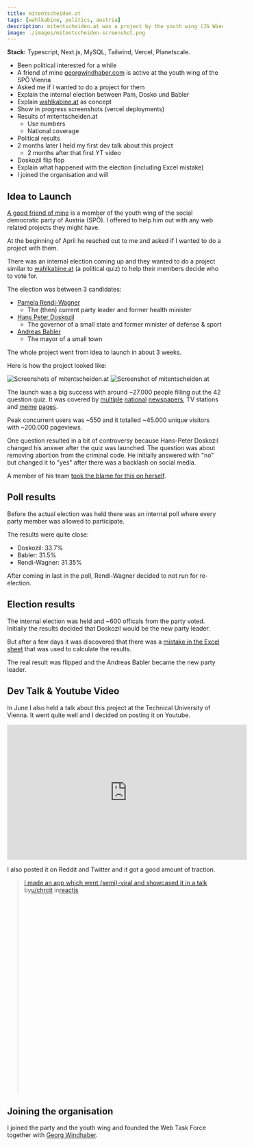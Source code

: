 ```yaml
---
title: mitentscheiden.at
tags: [wahlkabine, politics, austria]
description: mitentscheiden.at was a project by the youth wing (JG Wien) of the Austrian social democrats (SPÖ).
image: ./images/mitentscheiden-screenshot.png
---
```



**Stack:** Typescript, Next.js, MySQL, Tailwind, Vercel, Planetscale.

- Been political interested for a while
- A friend of mine [georgwindhaber.com](https://georgwindhaber.com) is active at the youth wing of the SPÖ Vienna
- Asked me if I wanted to do a project for them
- Explain the internal election between Pam, Dosko und Babler
- Explain [wahlkabine.at](wahlkabine.at) as concept
- Show in progress screenshots (vercel deployments)
- Results of mitentscheiden.at
  - Use numbers
  - National coverage
- Political results
- 2 months later I held my first dev talk about this project
  - 2 months after that first YT video
- Doskozil flip flop
- Explain what happened with the election (including Excel mistake)
- I joined the organisation and will

## Idea to Launch

[A good friend of mine](https://georgwindhaber.com) is a member of the youth wing of the social democratic party of Austria (SPÖ). I offered to help him out with any web related projects they might have.

At the beginning of April he reached out to me and asked if I wanted to do a project with them.

There was an internal election coming up and they wanted to do a project similar to [wahlkabine.at](wahlkabine.at) (a political quiz) to help their members decide who to vote for.

The election was between 3 candidates:

- [Pamela Rendi-Wagner](https://en.wikipedia.org/wiki/Pamela_Rendi-Wagner)
  - The (then) current party leader and former health minister
- [Hans Peter Doskozil](https://en.wikipedia.org/wiki/Hans_Peter_Doskozil)
  - The governor of a small state and former minister of defense & sport
- [Andreas Babler](https://en.wikipedia.org/wiki/Andreas_Babler)
  - The mayor of a small town

The whole project went from idea to launch in about 3 weeks.

Here is how the project looked like:

![Screenshots of mitentscheiden.at](./images/mitentscheiden-screenshots.png)
![Screenshot of mitentscheiden.at](./images/mitentscheiden-shareables.png)

The launch was a big success with around ~27.000 people filling out the 42 question quiz. It was covered by [multiple](https://www.puls24.at/news/politik/spoe-wahl-41-fragen-und-die-antworten-von-babler-doskozil-und-rendi-wagner/295388) [national](https://kurier.at/politik/inland/test-fuer-nicht-mitglieder-welcher-spoe-kandidat-wuerde-zu-ihnen-passen/402422507) [newspapers](https://www.derstandard.at/story/2000145782957/was-man-ueber-die-rote-vorsitzwahl-wissen-muss), TV stations and [meme](https://www.instagram.com/p/CrX6u3nMem0/) [pages](https://www.instagram.com/p/CrYPyLWsp7w).

Peak concurrent users was ~550 and it totalled ~45.000 unique visitors with ~200.000 pageviews.

One question resulted in a bit of controversy because Hans-Peter Doskozil changed his answer after the quiz was launched. The question was about removing abortion from the criminal code. He initially answered with "no" but changed it to "yes" after there was a backlash on social media.

A member of his team [took the blame for this on herself](https://x.com/JasminPuchwein/status/1650078502559916036).

## Poll results

Before the actual election was held there was an internal poll where every party member was allowed to participate.

The results were quite close:

- Doskozil: 33.7%
- Babler: 31.5%
- Rendi-Wagner: 31.35%

After coming in last in the poll, Rendi-Wagner decided to not run for re-election.

## Election results

The internal election was held and ~600 officals from the party voted.
Initially the results decided that Doskozil would be the new party leader.

But after a few days it was discovered that there was a [mistake in the Excel sheet](https://www.theguardian.com/world/2023/jun/05/austrian-social-democrats-announce-wrong-leader-after-technical-error) that was used to calculate the results.

The real result was flipped and the Andreas Babler became the new party leader.

## Dev Talk & Youtube Video

In June I also held a talk about this project at the Technical University of Vienna. It went quite well and I decided on posting it on Youtube.

<iframe
  width="560"
  height="315"
  src="https://www.youtube-nocookie.com/embed/LsgIRqjvit0?si=TsrFcIYDGkZxTLx0&amp;controls=0"
  title="YouTube video player"
  frameborder="0"
  allow="accelerometer; autoplay; clipboard-write; encrypted-media; gyroscope; picture-in-picture; web-share"
  allowfullscreen
></iframe>

I also posted it on Reddit and Twitter and it got a good amount of traction.

<Tweet id="https://x.com/chrcit/status/1696141503934943481?s=20" />

<blockquote
  class="reddit-embed-bq"
  style="height:500px"
  data-embed-height="546"
>
  <a href="https://www.reddit.com/r/reactjs/comments/163i0ok/i_made_an_app_which_went_semiviral_and_showcased/">
    I made an app which went (semi)-viral and showcased it in a talk
  </a>
  <br /> by<a href="https://www.reddit.com/user/chrcit/">u/chrcit</a> in<a href="https://www.reddit.com/r/reactjs/">reactjs</a>
</blockquote>

## Joining the organisation

I joined the party and the youth wing and founded the Web Task Force together with [Georg Windhaber](https://georgwindhaber.com).

<Tweet id="https://x.com/chrcit/status/1707081180238012491" />

<script async src="https://platform.twitter.com/widgets.js"></script>

<script
  async
  src="https://embed.reddit.com/widgets.js"
  charset="UTF-8"
></script>
